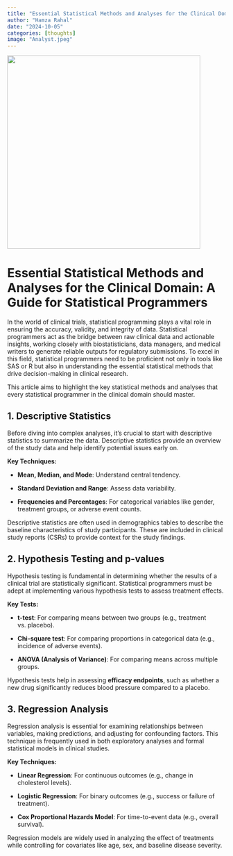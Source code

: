 ```yaml
---
title: "Essential Statistical Methods and Analyses for the Clinical Domain: A Guide for Statistical Programmers"
author: "Hamza Rahal"
date: "2024-10-05"
categories: [thoughts]
image: "Analyst.jpeg"
---
```


![](Analyst.jpeg){width="445"}

# **Essential Statistical Methods and Analyses for the Clinical Domain: A Guide for Statistical Programmers**

In the world of clinical trials, statistical programming plays a vital role in ensuring the accuracy, validity, and integrity of data. Statistical programmers act as the bridge between raw clinical data and actionable insights, working closely with biostatisticians, data managers, and medical writers to generate reliable outputs for regulatory submissions. To excel in this field, statistical programmers need to be proficient not only in tools like SAS or R but also in understanding the essential statistical methods that drive decision-making in clinical research.

This article aims to highlight the key statistical methods and analyses that every statistical programmer in the clinical domain should master.

## **1. Descriptive Statistics**

Before diving into complex analyses, it’s crucial to start with descriptive statistics to summarize the data. Descriptive statistics provide an overview of the study data and help identify potential issues early on.

**Key Techniques:**

-   **Mean, Median, and Mode**: Understand central tendency.

-   **Standard Deviation and Range**: Assess data variability.

-   **Frequencies and Percentages**: For categorical variables like gender, treatment groups, or adverse event counts.

Descriptive statistics are often used in demographics tables to describe the baseline characteristics of study participants. These are included in clinical study reports (CSRs) to provide context for the study findings.

## **2. Hypothesis Testing and p-values**

Hypothesis testing is fundamental in determining whether the results of a clinical trial are statistically significant. Statistical programmers must be adept at implementing various hypothesis tests to assess treatment effects.

**Key Tests:**

-   **t-test**: For comparing means between two groups (e.g., treatment vs. placebo).

-   **Chi-square test**: For comparing proportions in categorical data (e.g., incidence of adverse events).

-   **ANOVA (Analysis of Variance)**: For comparing means across multiple groups.

Hypothesis tests help in assessing **efficacy endpoints**, such as whether a new drug significantly reduces blood pressure compared to a placebo.

## **3. Regression Analysis**

Regression analysis is essential for examining relationships between variables, making predictions, and adjusting for confounding factors. This technique is frequently used in both exploratory analyses and formal statistical models in clinical studies.

**Key Techniques:**

-   **Linear Regression**: For continuous outcomes (e.g., change in cholesterol levels).

-   **Logistic Regression**: For binary outcomes (e.g., success or failure of treatment).

-   **Cox Proportional Hazards Model**: For time-to-event data (e.g., overall survival).

Regression models are widely used in analyzing the effect of treatments while controlling for covariates like age, sex, and baseline disease severity.
